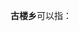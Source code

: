 '''古楼乡'''可以指：
{{PRC admin/disambig|35/07/22/201/000|43/05/25/201/000|43/09/23/212/000|43/10/21/223/000}}
{{disambig|cat=三字中国乡名消歧义}}